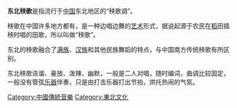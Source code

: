 '''东北秧歌'''是指流行于[[中国|中国]]东北地区的“秧歌调”。

秧歌在中国许多地方都有，是一种边唱边舞的[[艺术|艺术]]形式，据说起源于农民在[[稻|稻]]田插秧时唱的田歌，所以叫做“秧歌”。

东北的秧歌融合了[[满族|满族]]、[[汉族|汉族]]和其他民族舞蹈的特点，与中国南方传统秧歌有所区别。

东北秧歌诙谐、豪放、泼辣、幽默，一般是二人对唱，随时编词，曲调比较固定，一般没有管弦[[乐器|乐器]]伴奏，只是由打击乐器打出节拍，烘托热闹的气氛。

{{song-stub}}

[[Category:中國傳統音樂|Category:中國傳統音樂]]
[[Category:東北文化|Category:東北文化]]